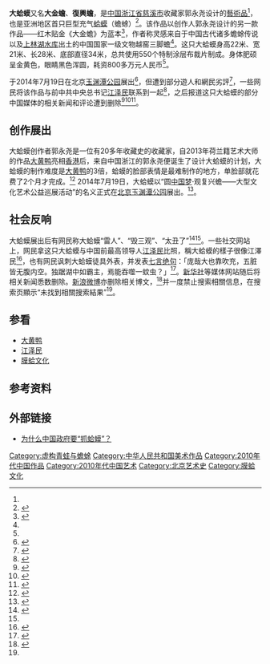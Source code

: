 {{copyedit|time=2014-02-07T04:20:03+00:00}}
{{NoteTA
|1=zh-tw:搜尋;zh-cn:搜索;
|2=zh-tw:資訊;zh-cn:信息;
|3=zh-tw:社群網路;zh-hk:社交網絡;zh-cn:社交网络;
|4=zh-tw:新浪微博;zh-cn:新浪微博;
|5=zh-tw:微網誌;zh-cn:微博;
|6=zh-hans:大黄鸭; zh-cn:大黄鸭; zh-hk:橡皮鴨; zh-tw:黃色小鴨;
|G1=長度單位}}
{{Infobox monument
|monument_name =大蛤蟆
|native_name   = 
|image         =
|caption       =正在展出的蛤蟆 
|location      =
|designer      =郭永尧
|type          = 
|material      =特制涂层布<ref name="cailiao">{{cite web|url=http://www.taizhou.com.cn/news/2014-07/21/content_1821400.htm|title=慈溪人设计的22米金蟾亮相北京 首日吸引5万游客|publisher=台州网|date=2014-07-21|language=zh-hans|access-date=2014-07-24|archive-url=https://web.archive.org/web/20140808051845/http://www.taizhou.com.cn/news/2014-07/21/content_1821400.htm|archive-date=2014-08-08|dead-url=yes}}</ref>
|length        =28米
|width         =21米
|height        =22米
|begin         =
|complete      = 
|open          =
|dedicated_to  =
|map_cue       = 
|map_image     = 
|map_text      = 
|map_width     = 
|coordinates   = 
|lat           = 
|long          = 
|extra         =
}}
'''大蛤蟆'''又名'''大金蟾'''、'''復興蟾'''，是[[中国|中国]][[浙江省|浙江省]][[慈溪市|慈溪市]]收藏家郭永尧设计的[[藝術品|藝術品]]<ref name="cailiao"/>，也是亚洲地区首只巨型充气[[蛤蟆|蛤蟆]]（蟾蜍）<ref>{{cite web|url=http://news.cntv.cn/2014/07/19/ARTI1405720931432179.shtml|title=北京玉渊潭公园现充气大金蟾 高22米|publisher=央视网|date=2014年7月19日|language=zh-hans}}{{dead link|date=2018年4月 |bot=InternetArchiveBot |fix-attempted=yes }}</ref>。该作品以创作人郭永尧设计的另一款作品——红木贴金《大金蟾》为蓝本<ref>{{cite web|url=http://house.dbw.cn/system/2014/07/21/055868193.shtml|title=充气蛤蟆高22米！惊现北京公园 超大黄鸭雷倒市民|publisher=东北网|date=2014年7月21日|language=zh-hans|accessdate=2014年7月24日|archive-date=2014年7月29日|archive-url=https://web.archive.org/web/20140729124447/http://house.dbw.cn/system/2014/07/21/055868193.shtml|dead-url=yes}}</ref>，作者称灵感来自于中国古代诸多蟾蜍传说以及[[上林湖水库|上林湖水库]]出土的中国国家一级文物越窑三脚蟾<ref name="cailiao"/>。这只大蛤蟆身高22米、宽21米、长28米、底部直径34米，总共使用550个特制涂层布裁片制成。身体肥硕呈金黄色，眼睛黑色浑圆，耗资800多万元人民币<ref name="cailiao"/>。

于2014年7月19日在北京[[玉渊潭公园|玉渊潭公园]]展出<ref>{{cite web|url=http://china.dwnews.com/news/2014-07-18/59491333.html|title=北京玉渊潭现高22米充气“大蛤蟆”|publisher=多维新闻网|date=2014-07-18|language=zh-hans|accessdate=2014-07-24|archiveurl=https://web.archive.org/web/20140724055732/http://china.dwnews.com/news/2014-07-18/59491333.html|archivedate=2014-07-24|deadurl=yes}}</ref>，但遭到部分遊人和網民劣評<ref>{{cite web|url=http://hk.apple.nextmedia.com/international/art/20140720/18805986|title=北京充氣大蛤蟆 被嘲「想吃天鵝肉」|publisher=香港苹果网|date=2014年7月20日|language=zh-hk|accessdate=2014年7月24日|archive-date=2014年7月23日|archive-url=https://web.archive.org/web/20140723205136/http://hk.apple.nextmedia.com/international/art/20140720/18805986|dead-url=no}}</ref>，一些网民将该作品与前中共中央总书记[[江泽民|江泽民]]联系到一起<ref>{{cite web|url=http://www.telegraph.co.uk/news/worldnews/asia/china/10985560/Golden-toad-offends-former-Chinese-president.html|title=Golden toad offends former Chinese president|publisher=The Telegraph|date=23 Jul 2014|language=en|accessdate=2014-07-24|archive-date=2015-11-17|archive-url=https://web.archive.org/web/20151117111737/http://www.telegraph.co.uk/news/worldnews/asia/china/10985560/Golden-toad-offends-former-Chinese-president.html|dead-url=no}}</ref>，之后报道这只大蛤蟆的部分中国媒体的相关新闻和评论遭到删除<ref>{{cite web|url=http://www.scmp.com/news/china/article/1557453/china-censors-giant-inflatable-toad-reports-after-web-users-compare-it|title=China censors giant inflatable toad story after comparisons with former Communist Party chief|publisher=南华早报|date=23 July 2014|language=en|accessdate=2014-07-24|archive-date=2014-07-29|archive-url=https://web.archive.org/web/20140729151027/http://www.scmp.com/news/china/article/1557453/china-censors-giant-inflatable-toad-reports-after-web-users-compare-it|dead-url=no}}</ref><ref>{{cite web|url=http://www.radioaustralia.net.au/international/2014-07-23/china-censors-reports-as-former-president-jiang-zemin-compared-to-giant-inflatable-toad/1347117|title=China censors reports as former President Jiang Zemin compared to giant inflatable toad|publisher=ABC Radio Australia|date=23 July 2014|language=en|accessdate=2014-07-24|archive-date=2014-08-10|archive-url=https://web.archive.org/web/20140810224237/http://www.radioaustralia.net.au/international/2014-07-23/china-censors-reports-as-former-president-jiang-zemin-compared-to-giant-inflatable-toad/1347117|dead-url=no}}</ref><ref>{{cite web|url=http://news.yahoo.com/china-censors-squash-giant-inflatable-toad-reports-050925652.html|title=China censors squash giant inflatable toad reports|publisher=雅虎|date=July 23, 2014|language=en|accessdate=2014-07-24|archive-date=2014-08-12|archive-url=https://web.archive.org/web/20140812174616/http://news.yahoo.com/china-censors-squash-giant-inflatable-toad-reports-050925652.html|dead-url=no}}</ref>。

== 创作展出 ==
大蛤蟆创作者郭永尧是一位有20多年收藏史的收藏家，自2013年荷兰籍艺术大师的作品[[大黄鸭|大黄鸭]]亮相[[香港|香港]]后，来自中国浙江的郭永尧便诞生了设计大蛤蟆的计划，大蛤蟆的制作难度是[[大黄鸭|大黄鸭]]的3倍，蛤蟆的脸部表情是最难制作的地方，单脸部就花费了2个月才完成。<ref name="leiren">{{cite web|url=http://news.hexun.com/2014-07-24/166919530.html|title=郭永尧的别样人生|publisher=2014-07-24|date=和讯网|language=zh-hans|accessdate=2014-07-24|archive-date=2016-03-04|archive-url=https://web.archive.org/web/20160304194340/http://news.hexun.com/2014-07-24/166919530.html|dead-url=no}}</ref> 2014年7月19日，大蛤蟆以“圆[[中国梦|中国梦]]·观复兴蟾——大型文化艺术公益巡展活动”的名义正式在[[北京玉渊潭公园|北京玉渊潭公园]]展出。<ref>{{cite web|url=http://www.ctnews.com.cn/zglyb/html/2014-07/23/content_93200.htm?div=0|title=圆中国梦·观复兴蟾|publisher=中国旅游报|date=2014年7月23日|language=zh-hans|deadurl=yes|archiveurl=https://web.archive.org/web/20140726200519/http://www.ctnews.com.cn/zglyb/html/2014-07/23/content_93200.htm?div=0|archivedate=2014年7月26日}}</ref>。

== 社会反响 ==
大蛤蟆展出后有网民称大蛤蟆“雷人”、“毁三观”、“太丑了”<ref>{{cite web|url=http://culture.ifeng.com/a/20140720/41231659_0.shtml|title=大黄鸭走了，来只大蛤蟆|publisher=凤凰网|date=2014年7月20日|language=zh-hans|accessdate=2014年7月25日|archive-date=2014年7月28日|archive-url=https://web.archive.org/web/20140728152526/http://culture.ifeng.com/a/20140720/41231659_0.shtml|dead-url=no}}</ref><ref name="leiren"/>。一些社交网站上，网民拿这只大蛤蟆与中国前最高领导人[[江泽民|江泽民]]比照，稱大蛤蟆的樣子很像江澤民<ref name="hms">{{cite web|url=http://dailynews.sina.com/bg/chn/chnnews/ausdaily/20140723/19215930711.html|title=被調侃像江澤民 “大金蟾”網上消失|publisher=新浪网|date=2014年7月23日|language=zh-hk|accessdate=2014年7月24日|archive-date=2014年7月26日|archive-url=https://web.archive.org/web/20140726173458/http://dailynews.sina.com/bg/chn/chnnews/ausdaily/20140723/19215930711.html|dead-url=no}}</ref>，也有网民讽刺大蛤蟆徒具外表，并发表[[七言绝句|七言绝句]]：「庞哉大也靠吹充，五脏皆无腹内空。独踞湖中如霸主，焉能吞噬一蚊虫？」<ref>{{cite web|url=http://dailynews.sina.com/gb/chn/chnoverseamedia/cna/20140724/08045933399.html|title=大蟾蜍影射江泽民 官媒删报导|publisher=中央社|date=2014年7月24日|language=zh-tw|access-date=2014年7月25日|archive-date=2018年9月29日|archive-url=https://web.archive.org/web/20180929165417/http://dailynews.sina.com/gb/chn/chnoverseamedia/cna/20140724/08045933399.html|dead-url=no}}</ref>。[[新华社|新华社]]等媒体网站随后将相关新闻悉数删除。[[新浪微博|新浪微博]]亦删除相关博文，<ref>{{cite web|url=http://www.sbs.com.au/news/article/2014/07/24/china-cracks-down-over-blow-toad-joke|title=China cracks down over blow-up toad joke|publisher=SBS|date=24 Jul 2014|language=en|accessdate=2014-07-24|archive-date=2015-09-24|archive-url=https://web.archive.org/web/20150924134251/http://www.sbs.com.au/news/article/2014/07/24/china-cracks-down-over-blow-toad-joke|dead-url=no}}</ref>并一度禁止搜索相關信息，在搜索页顯示“未找到相關搜索結果”<ref name="hms"/>。

== 参看 ==
* [[大黄鸭|大黄鸭]]
* [[江泽民|江泽民]]
* [[膜蛤文化|膜蛤文化]]

== 参考资料 ==
{{reflist|2}}

== 外部链接 ==
*[http://www.rfa.org/mandarin/yataibaodao/meiti/cyl-07232014154148.html 为什么中国政府要“抓蛤蟆”？] {{Wayback|url=http://www.rfa.org/mandarin/yataibaodao/meiti/cyl-07232014154148.html |date=20140727032646 }}

[[Category:虚构青蛙与蟾蜍|Category:虚构青蛙与蟾蜍]]
[[Category:中华人民共和国美术作品|Category:中华人民共和国美术作品]]
[[Category:2010年代中国作品|Category:2010年代中国作品]]
[[Category:2010年代中国艺术|Category:2010年代中国艺术]]
[[Category:北京艺术史|Category:北京艺术史]]
[[Category:膜蛤文化|Category:膜蛤文化]]